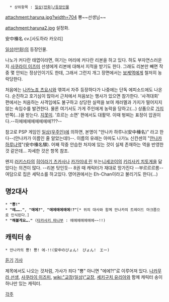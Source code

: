    * 상위항목 : [[일상(만화)/등장인물]]

attachment:haruna.jpg?width=704
뿅~~선생님~~

attachment:haruna2.jpg
설정화.

安中榛名
cv.[사도하라 카오리]

[[일상(만화)]]의 등장인물.

나노가 커다란 태엽이라면, 여기는 머리에 커다란 리본을 하고 있다. 하도 부자연스러운지 [[사쿠라이 이즈미]] 선생에게 리본에 대해서 지적을 받기도 한다. 그래도 리본만 빼면 작중 몇 안되는 정상인이기도 한데, 그래서 그런지 개그 장면에서는 [[보케]]역에게 철저히 농락당한다. 

처음에는 [[나카노죠 츠요시]]와 엮여서 자주 등장하다가 나중에는 단독 에피소드에도 나온다. 순진하고 호기심이 많아서 근처에서 처음보는 행사가 있으면 참가한다. '사격대회' 편에서는 처음하는 사격임에도 불구하고 상당한 실력을 보여 캐러멜과 가지가 떨어지지 않는 속임수를 발견한다. 물론 여기서도 가게 주인에게 농락을 당하고(…) 상품으로 [[가지]] 반쪽(…)을 받는다. [[지못미]]. '흐르는 소면' 편에서도 대활약. 이때 벙찌는 표정이 압권이다.--히에에에에에에에에???-- 

참고로 PSP 게임인 [[일상(우주인)]]에 의하면, 본명이 "안나카 하루나(安中榛名)" 라고 한다--(안나카가 이름인 줄 알았는데!)--. 이름의 유래는 아마도 나가노 신칸센의 "[[안나카하루나역]]"(安中榛名驛). 어째 작중 안습한 처지에 있는 것이 실제 존재하는 역을 반영한 것 같은데… 자세한 것은 항목 참조.

왠지 [[러키스타]]의 [[히이라기 츠카사]]나 [[카가미네 린]] 또는[[니세코이]]의 [[키리사키 치토게]]을 닮았다는 의견이 많다. --리본 탓인듯--
8권 때 캐릭터가 재대로 망가진다 --부르르르릉--
여담으로 집은 세탁소를 하고있다. 
영어권에서는 Eh-Chan이라고 불리기도 한다(...)

== 명2대사 ==
 * '''"뿅!"'''
 * '''"에……."''', '''"에에?"''', '''"에에에에에에!?"'''[* 위의 대사와 함께 안나카의 트레이드 마크쯤으로 인식된다.]
 * '''"해볼게요…."''' ([[타카사키 마나부]] : 에에에에에에에~~!!)

== 캐릭터 송 ==

 * 안나카의 뿅! 뿅! 에-!!(安中のぴょん!　ぴょん!　エー)

[http://www.youtube.com/watch?v=o13o2L1myDo&list=PLB3764439B8927517&index=19&feature=plpp_video 듣기] [http://n0v317y.blog.me/50188056673 가사]

제목에서도 나오는 것처럼, 가사가 죄다 "뿅" 아니면 "에에?!"로 이루어져 있다. 
[[나카무라 선생]], [[사쿠라이 이즈미]], [[wiki:"교장(일상)"교장]], [[세키구치 유리아]]와 함께 캐릭터 송이 하나만 있는 캐릭터.

[[각주]]
